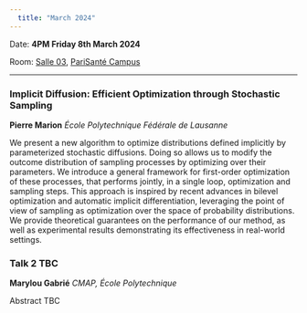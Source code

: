 ```yaml
---
  title: "March 2024"
---
```


Date: **4PM Friday 8th March 2024**

Room: [Salle 03](../psc_rooms.qmd), [PariSanté Campus](https://maps.app.goo.gl/cpFoxoZgbT6HCV6x9)

------------------------------------------------------------------------

### **Implicit Diffusion: Efficient Optimization through Stochastic Sampling**

**Pierre Marion** *École Polytechnique Fédérale de Lausanne*

We present a new algorithm to optimize distributions defined implicitly by parameterized stochastic diffusions. Doing so allows us to modify the outcome distribution of sampling processes by optimizing over their parameters. We introduce a general framework for first-order optimization of these processes, that performs jointly, in a single loop, optimization and sampling steps. This approach is inspired by recent advances in bilevel optimization and automatic implicit differentiation, leveraging the point of view of sampling as optimization over the space of probability distributions. We provide theoretical guarantees on the performance of our method, as well as experimental results demonstrating its effectiveness in real-world settings.

### Talk 2 TBC

**Marylou Gabrié** *CMAP, École Polytechnique*

Abstract TBC
